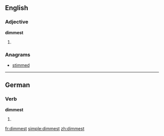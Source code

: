 ==English==

===Adjective===
'''dimmest'''

# {{superlative of|[[dim]]}}

===Anagrams===
* [[stimmed#English|stimmed]]

----

==German==

===Verb===
'''dimmest'''

# {{de-verb form of|dimmen|2|s|k1}}

[[fr:dimmest]]
[[simple:dimmest]]
[[zh:dimmest]]